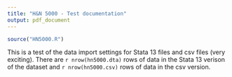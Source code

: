```yaml
---
title: "H&N 5000 - Test documentation"
output: pdf_document
---
```


```r
source("HN5000.R")
```

This is a test of the data import settings for Stata 13 files and csv files (very exciting). There are `r nrow(hn5000.dta)` rows of data in the Stata 13 verison of the dataset and `r nrow(hn5000.csv)` rows of data in the csv version.
